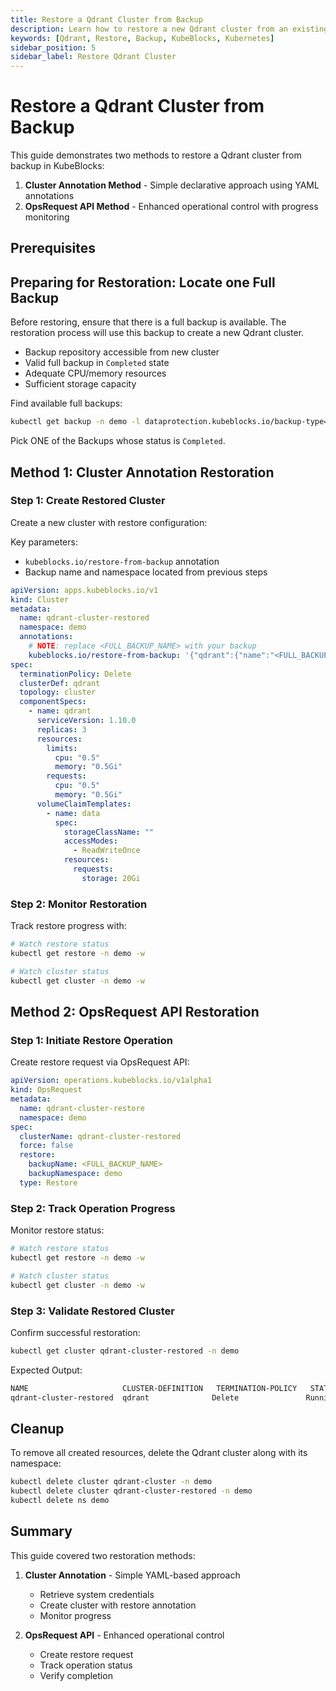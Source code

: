 ```yaml
---
title: Restore a Qdrant Cluster from Backup
description: Learn how to restore a new Qdrant cluster from an existing backup in KubeBlocks using the Cluster Annotation or OpsRequest API.
keywords: [Qdrant, Restore, Backup, KubeBlocks, Kubernetes]
sidebar_position: 5
sidebar_label: Restore Qdrant Cluster
---
```



# Restore a Qdrant Cluster from Backup

This guide demonstrates two methods to restore a Qdrant cluster from backup in KubeBlocks:

1. **Cluster Annotation Method** - Simple declarative approach using YAML annotations
2. **OpsRequest API Method** - Enhanced operational control with progress monitoring

## Prerequisites


<Prerequisites />

## Preparing for Restoration: Locate one Full Backup
Before restoring, ensure that there is a full backup is available. The restoration process will use this backup to create a new Qdrant cluster.

- Backup repository accessible from new cluster
- Valid full backup in `Completed` state
- Adequate CPU/memory resources
- Sufficient storage capacity

Find available full backups:

```bash
kubectl get backup -n demo -l dataprotection.kubeblocks.io/backup-type=Full,app.kubernetes.io/instance=qdrant-cluster # get the list of full backups
```

Pick ONE of the Backups whose status is `Completed`.

## Method 1: Cluster Annotation Restoration

### Step 1: Create Restored Cluster
Create a new cluster with restore configuration:

Key parameters:
- `kubeblocks.io/restore-from-backup` annotation
- Backup name and namespace located from previous steps


```yaml
apiVersion: apps.kubeblocks.io/v1
kind: Cluster
metadata:
  name: qdrant-cluster-restored
  namespace: demo
  annotations:
    # NOTE: replace <FULL_BACKUP_NAME> with your backup
    kubeblocks.io/restore-from-backup: '{"qdrant":{"name":"<FULL_BACKUP_NAME>","namespace":"demo","volumeRestorePolicy":"Parallel"}}'
spec:
  terminationPolicy: Delete
  clusterDef: qdrant
  topology: cluster
  componentSpecs:
    - name: qdrant
      serviceVersion: 1.10.0
      replicas: 3
      resources:
        limits:
          cpu: "0.5"
          memory: "0.5Gi"
        requests:
          cpu: "0.5"
          memory: "0.5Gi"
      volumeClaimTemplates:
        - name: data
          spec:
            storageClassName: ""
            accessModes:
              - ReadWriteOnce
            resources:
              requests:
                storage: 20Gi
```

### Step 2: Monitor Restoration
Track restore progress with:

```bash
# Watch restore status
kubectl get restore -n demo -w

# Watch cluster status
kubectl get cluster -n demo -w
```

## Method 2: OpsRequest API Restoration

### Step 1: Initiate Restore Operation
Create restore request via OpsRequest API:

```yaml
apiVersion: operations.kubeblocks.io/v1alpha1
kind: OpsRequest
metadata:
  name: qdrant-cluster-restore
  namespace: demo
spec:
  clusterName: qdrant-cluster-restored
  force: false
  restore:
    backupName: <FULL_BACKUP_NAME>
    backupNamespace: demo
  type: Restore
```

### Step 2: Track Operation Progress
Monitor restore status:

```bash
# Watch restore status
kubectl get restore -n demo -w

# Watch cluster status
kubectl get cluster -n demo -w
```

### Step 3: Validate Restored Cluster
Confirm successful restoration:
```bash
kubectl get cluster qdrant-cluster-restored -n demo
```
Expected Output:
```bash
NAME                     CLUSTER-DEFINITION   TERMINATION-POLICY   STATUS    AGE
qdrant-cluster-restored  qdrant              Delete               Running   3m3s
```


## Cleanup
To remove all created resources, delete the Qdrant cluster along with its namespace:

```bash
kubectl delete cluster qdrant-cluster -n demo
kubectl delete cluster qdrant-cluster-restored -n demo
kubectl delete ns demo
```

## Summary

This guide covered two restoration methods:

1. **Cluster Annotation** - Simple YAML-based approach
   - Retrieve system credentials
   - Create cluster with restore annotation
   - Monitor progress

2. **OpsRequest API** - Enhanced operational control
   - Create restore request
   - Track operation status
   - Verify completion
